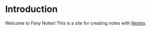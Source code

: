# Introduction

Welcome to Fany Notes! This is a site for creating notes with [Nextra](https://nextra.site).
